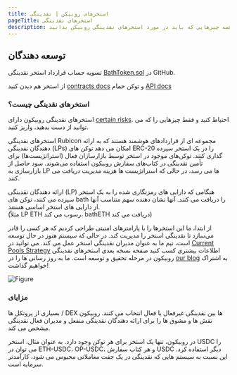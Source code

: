 ```yaml
---
title: استخرهای روبیکن | نقدینگی
pageTitle: استخرهای نقدینگی
description: همه چیزهایی که باید در مورد استخرهای نقدینگی روبیکن بدانید
---
```


## توسعه دهندگان

تسویه حساب قرارداد استخر نقدینگی [BathToken.sol](https://github.com/RubiconDeFi/rubicon-protocol-v1/blob/master/contracts/rubiconPools/BathToken.sol) در GitHub.

از استخر هم دیدن کنید [contracts docs](/docs/protocol/rubicon-pools/rubicon-pools) و توکن حمام [API docs](/docs/api/subgraphs/bathtoken-api)

### استخرهای نقدینگی چیست؟

استخرهای نقدینگی روبیکون دارای [certain risks](/docs/protocol/rubicon-pools/risks). احتیاط کنید و فقط چیزهایی را که می توانید از دست بدهید، واریز کنید.

استخرهای نقدینگی Rubicon مجموعه ای از قراردادهای هوشمند هستند که به ارائه دهندگان نقدینگی (LPs) امکان می دهد توکن های ERC-20 را در یک استخر سپرده گذاری کنند. توکن‌های موجود در استخر توسط بازارسازان فعال (استراتژیست‌ها) برای تأمین نقدینگی در کتاب‌های سفارش روبیکون استفاده می‌شوند. سود حاصل از بازارسازی به LP ها می رسد، در حالی که استراتژیست ها هزینه مدیریت دریافت می کنند.

ارائه دهندگان نقدینگی (LP) هنگامی که دارایی های رمزنگاری شده را به یک استخر سپرده می کنند، توکن های bath را دریافت می کنند. آنها نشان دهنده سهم متناسب آنها از دارایی های استخر اساسی هستند.\
(مثلاً LP ETH رسوب می کند، bathETH ​​دریافت می کند)

از ابتدا، ما این استخرها را با پارامترهای امنیتی طراحی کردیم که هر کسی را قادر می‌سازد تا نقدینگی استخر را مدیریت کند. در حالی که سیستم هنوز در حال توسعه است، تیم ما به عنوان مدیران نقدینگی استخر عمل می کند. می توانید در [Current Pools Strategy](/docs/guides/liquidity-pools/current-pools-strategy) اطلاعات بیشتری کسب کنید صفحه نسخه بعدی استخرهای نقدینگی روبیکون در مرحله تحقیق و توسعه است. ما به روز رسانی ها را در [our blog](https://mirror.xyz/rubicon.eth) به اشتراک خواهیم گذاشت!

![Figure](/assets/image(3).png)

### مزایای

بسیاری از پروتکل ها / DEX ها بین نقدینگی غیرفعال یا فعال انتخاب می کنند. روبیکون نقش ها و مشوق ها را برای ارائه دهندگان نقدینگی منفعل و مدیران فعال نقدینگی مشخص می کند.

در روبیکون، تنها یک استخر برای هر توکن وجود دارد. به عنوان مثال، استخر USDC را می توان در ETH-USDC، OP-USDC، و هر کتاب سفارش USDC دیگر استفاده کرد. این نسبت به سیستم هایی که نقدینگی در یک جفت معاملاتی محبوس می شود، کارآمدتر سرمایه است.